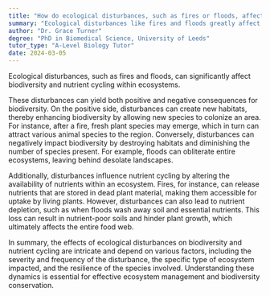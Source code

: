 ```yaml
---
title: "How do ecological disturbances, such as fires or floods, affect biodiversity and nutrient cycling?"
summary: "Ecological disturbances like fires and floods greatly affect biodiversity and nutrient cycling, disrupting ecosystems and altering the balance of natural processes."
author: "Dr. Grace Turner"
degree: "PhD in Biomedical Science, University of Leeds"
tutor_type: "A-Level Biology Tutor"
date: 2024-03-05
---
```


Ecological disturbances, such as fires and floods, can significantly affect biodiversity and nutrient cycling within ecosystems.

These disturbances can yield both positive and negative consequences for biodiversity. On the positive side, disturbances can create new habitats, thereby enhancing biodiversity by allowing new species to colonize an area. For instance, after a fire, fresh plant species may emerge, which in turn can attract various animal species to the region. Conversely, disturbances can negatively impact biodiversity by destroying habitats and diminishing the number of species present. For example, floods can obliterate entire ecosystems, leaving behind desolate landscapes.

Additionally, disturbances influence nutrient cycling by altering the availability of nutrients within an ecosystem. Fires, for instance, can release nutrients that are stored in dead plant material, making them accessible for uptake by living plants. However, disturbances can also lead to nutrient depletion, such as when floods wash away soil and essential nutrients. This loss can result in nutrient-poor soils and hinder plant growth, which ultimately affects the entire food web.

In summary, the effects of ecological disturbances on biodiversity and nutrient cycling are intricate and depend on various factors, including the severity and frequency of the disturbance, the specific type of ecosystem impacted, and the resilience of the species involved. Understanding these dynamics is essential for effective ecosystem management and biodiversity conservation.
    